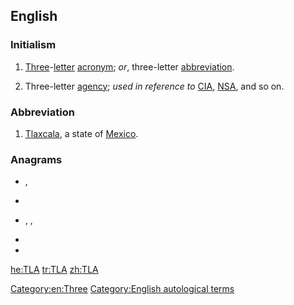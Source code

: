 {{also|tla|tla-}}
==English==
{{wikipedia|Three-letter acronym}}

===Initialism===
{{rfc-header|Initialism}}
{{head|en|initialism}}

# [[three|Three]]-[[letter]] [[acronym]]; ''or'', three-letter [[abbreviation]].
# {{lb|en|US|humorous}} Three-letter [[agency]]; ''used in reference to'' [[CIA]], [[NSA]], and so on.

===Abbreviation===
{{rfc-header|Abbreviation}}
{{head|en|abbreviation}}

# [[Tlaxcala]], a state of [[Mexico]].

===Anagrams===
* {{l|en|alt}}, {{l|en|Alt}}
* {{l|en|ATL}}
* {{l|en|lat}}, {{l|en|Lat.}}, {{l|en|LAT}}
* {{l|en|LTA}}
* {{l|en|Tal}}

[[Category:en:Three]]
[[Category:English autological terms]]

[[he:TLA]]
[[tr:TLA]]
[[zh:TLA]]